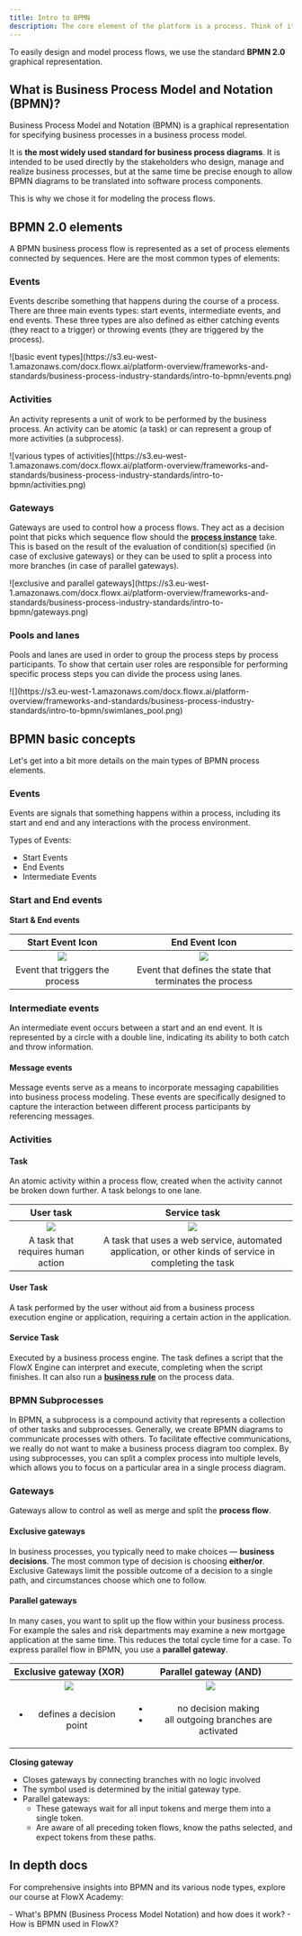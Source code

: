 ```yaml
---
title: Intro to BPMN
description: The core element of the platform is a process. Think of it as a representation of your business use case, for example making a request for a new credit card, placing an online food order, registering your new car or creating an online fundraiser supporting your cause. 
---
```


To easily design and model process flows, we use the standard **BPMN 2.0** graphical representation.


## What is Business Process Model and Notation (BPMN)?

Business Process Model and Notation (BPMN) is a graphical representation for specifying business processes in a business process model.

It is **the most widely used standard for business process diagrams**. It is intended to be used directly by the stakeholders who design, manage and realize business processes, but at the same time be precise enough to allow BPMN diagrams to be translated into software process components.

This is why we chose it for modeling the process flows. 

## BPMN 2.0 elements

A BPMN business process flow is represented as a set of process elements connected by sequences. Here are the most common types of elements:

<CardGroup>
<Card title ="Events" icon="bell" href="#events">
</Card>
<Card title ="Activities" icon="briefcase" href="#activities">
</Card>
<Card title ="Gateways" icon="code-branch" href="#gateways">
</Card>
<Card title ="Pools and lanes" icon="layer-group" href="#pools-and-lanes">
</Card>
</CardGroup>

### Events

Events describe something that happens during the course of a process. There are three main events types: start events, intermediate events, and end events. These three types are also defined as either catching events (they react to a trigger) or throwing events (they are triggered by the process).

<Frame>
![basic event types](https://s3.eu-west-1.amazonaws.com/docx.flowx.ai/platform-overview/frameworks-and-standards/business-process-industry-standards/intro-to-bpmn/events.png)
</Frame>

### Activities

An activity represents a unit of work to be performed by the business process. An activity can be atomic (a task) or can represent a group of more activities (a subprocess).

<Frame>
![various types of activities](https://s3.eu-west-1.amazonaws.com/docx.flowx.ai/platform-overview/frameworks-and-standards/business-process-industry-standards/intro-to-bpmn/activities.png)
</Frame>

### Gateways

Gateways are used to control how a process flows. They act as a decision point that picks which sequence flow should the [**process instance**](../../../projects/runtime/active-process/process-instance) take. This is based on the result of the evaluation of condition(s) specified (in case of exclusive gateways) or they can be used to split a process into more branches (in case of parallel gateways).

<Frame>
![exclusive and parallel gateways](https://s3.eu-west-1.amazonaws.com/docx.flowx.ai/platform-overview/frameworks-and-standards/business-process-industry-standards/intro-to-bpmn/gateways.png)
</Frame>

### Pools and lanes 

Pools and lanes are used in order to group the process steps by process participants. To show that certain user roles are responsible for performing specific process steps you can divide the process using lanes.

<Frame>
![](https://s3.eu-west-1.amazonaws.com/docx.flowx.ai/platform-overview/frameworks-and-standards/business-process-industry-standards/intro-to-bpmn/swimlanes_pool.png)
</Frame>

## BPMN basic concepts

Let's get into a bit more details on the main types of BPMN process elements.

### Events

Events are signals that something happens within a process, including its start and end and any interactions with the process environment.

Types of Events:

- Start Events
- End Events
- Intermediate Events

### Start and End events

**Start & End events**


|                                                                                    Start Event Icon                                                                                    |                                                                                    End Event Icon                                                                                    |
| :------------------------------------------------------------------------------------------------------------------------------------------------------------------------------------: | :----------------------------------------------------------------------------------------------------------------------------------------------------------------------------------: |
| ![](https://s3.eu-west-1.amazonaws.com/docx.flowx.ai/platform-overview/frameworks-and-standards/business-process-industry-standards/intro-to-bpmn/bpmn-basic-concepts/event_start.png) | ![](https://s3.eu-west-1.amazonaws.com/docx.flowx.ai/platform-overview/frameworks-and-standards/business-process-industry-standards/intro-to-bpmn/bpmn-basic-concepts/event_end.png) |
|                                                                            Event that triggers the process                                                                             |                                                               Event that defines the state that terminates the process                                                               |

### Intermediate events

An intermediate event occurs between a start and an end event. It is represented by a circle with a double line, indicating its ability to both catch and throw information.

#### Message events

Message events serve as a means to incorporate messaging capabilities into business process modeling. These events are specifically designed to capture the interaction between different process participants by referencing messages.

### Activities

#### Task

An atomic activity within a process flow, created when the activity cannot be broken down further. A task belongs to one lane.

|                                                                                          User task                                                                                          |                                                                                          Service task                                                                                          |
| :-----------------------------------------------------------------------------------------------------------------------------------------------------------------------------------------: | :--------------------------------------------------------------------------------------------------------------------------------------------------------------------------------------------: |
| ![](https://s3.eu-west-1.amazonaws.com/docx.flowx.ai/platform-overview/frameworks-and-standards/business-process-industry-standards/intro-to-bpmn/bpmn-basic-concepts/user_task.png#center) | ![](https://s3.eu-west-1.amazonaws.com/docx.flowx.ai/platform-overview/frameworks-and-standards/business-process-industry-standards/intro-to-bpmn/bpmn-basic-concepts/service_task.png#center) |
|                                                                              A task that requires human action                                                                              |                                            A task that uses a web service, automated application, or other kinds of service in completing the task                                             |


#### User Task

A task performed by the user without aid from a business process execution engine or application, requiring a certain action in the application.

#### Service Task

Executed by a business process engine. The task defines a script that the FlowX Engine can interpret and execute, completing when the script finishes. It can also run a [**business rule**](../../../building-blocks/actions/business-rule-action/business-rule-action) on the process data.

### BPMN Subprocesses

In BPMN, a subprocess is a compound activity that represents a collection of other tasks and subprocesses. Generally, we create BPMN diagrams to communicate processes with others. To facilitate effective communications, we really do not want to make a business process diagram too complex. By using subprocesses, you can split a complex process into multiple levels, which allows you to focus on a particular area in a single process diagram.

### Gateways

Gateways allow to control as well as merge and split the **process flow**.

#### Exclusive gateways

In business processes, you typically need to make choices — **business decisions**. The most common type of decision is choosing **either/or**. Exclusive Gateways limit the possible outcome of a decision to a single path, and circumstances choose which one to follow.

#### Parallel gateways

In many cases, you want to split up the flow within your business process. For example the sales and risk departments may examine a new mortgage application at the same time. This reduces the total cycle time for a case. To express parallel flow in BPMN, you use a **parallel gateway**.

|                                                                      Exclusive gateway (XOR)                                                                      |                                                                      Parallel gateway (AND)                                                                      |
| :---------------------------------------------------------------------------------------------------------------------------------------------------------------: | :--------------------------------------------------------------------------------------------------------------------------------------------------------------: |
| ![](https://s3.eu-west-1.amazonaws.com/docx.flowx.ai/platform-overview/frameworks-and-standards/business-process-industry-standards/gateway_exclusive.png#center) | ![](https://s3.eu-west-1.amazonaws.com/docx.flowx.ai/platform-overview/frameworks-and-standards/business-process-industry-standards/gateway_parallel.png#center) |
|                                                            <ul><li>defines a decision point</li></ul>                                                             |                                        <ul><li>no decision making </li><li>all outgoing branches are activated</li></ul>                                         |


**Closing gateway**

* Closes gateways by connecting branches with no logic involved
* The symbol used is determined by the initial gateway type.
* Parallel gateways: 
  * These gateways wait for all input tokens and merge them into a single token.
  * Are aware of all preceding token flows, know the paths selected, and expect tokens from these paths.


## In depth docs

<Card title = "BPMN Quick guide" icon="link" href="https://www.bpmnquickguide.com/view-bpmn-quick-guide/">
</Card>

<Card title = "BPMN Best practices" icon="link" href="https://bpmtips.com/interview-with-sandeep-johal-process-modeling-best-practices/">
</Card>


For comprehensive insights into BPMN and its various node types, explore our course at FlowX Academy:

<Card title ="BPMN 101" href="https://academy.flowx.ai/explore/bpmn-101" icon ="school">
- What's BPMN (Business Process Model Notation) and how does it work?
- How is BPMN used in FlowX?
</Card>


